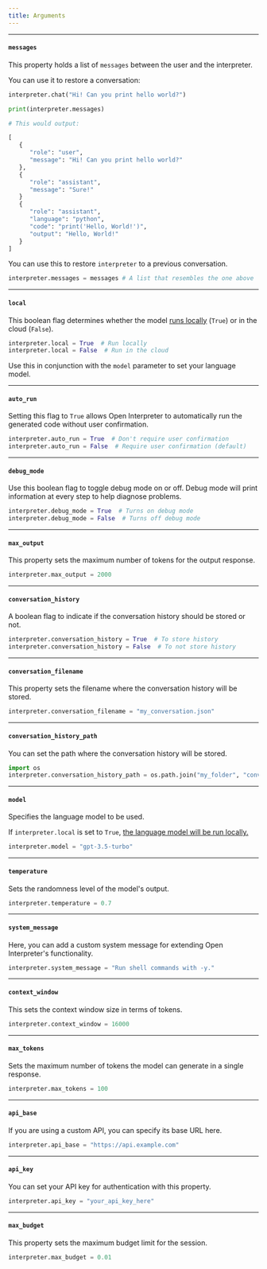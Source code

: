 ```yaml
---
title: Arguments
---
```


---

#### `messages`

This property holds a list of `messages` between the user and the interpreter. 

You can use it to restore a conversation:

```python
interpreter.chat("Hi! Can you print hello world?")

print(interpreter.messages)

# This would output:

[
   {
      "role": "user",
      "message": "Hi! Can you print hello world?"
   },
   {
      "role": "assistant",
      "message": "Sure!"
   }
   {
      "role": "assistant",
      "language": "python",
      "code": "print('Hello, World!')",
      "output": "Hello, World!"
   }
]
```

You can use this to restore `interpreter` to a previous conversation.

```python
interpreter.messages = messages # A list that resembles the one above
```

---

#### `local`

This boolean flag determines whether the model [runs locally](/language-model-setup/local-models/overview) (`True`) or in the cloud (`False`). 

```python
interpreter.local = True  # Run locally
interpreter.local = False  # Run in the cloud
```

Use this in conjunction with the `model` parameter to set your language model.

---

#### `auto_run`

Setting this flag to `True` allows Open Interpreter to automatically run the generated code without user confirmation.

```python
interpreter.auto_run = True  # Don't require user confirmation
interpreter.auto_run = False  # Require user confirmation (default)
```

---

#### `debug_mode`

Use this boolean flag to toggle debug mode on or off. Debug mode will print information at every step to help diagnose problems.

```python
interpreter.debug_mode = True  # Turns on debug mode
interpreter.debug_mode = False  # Turns off debug mode
```

---

#### `max_output`

This property sets the maximum number of tokens for the output response.

```python
interpreter.max_output = 2000
```

---

#### `conversation_history`

A boolean flag to indicate if the conversation history should be stored or not.

```python
interpreter.conversation_history = True  # To store history
interpreter.conversation_history = False  # To not store history
```

---

#### `conversation_filename`

This property sets the filename where the conversation history will be stored.

```python
interpreter.conversation_filename = "my_conversation.json"
```

---

#### `conversation_history_path`

You can set the path where the conversation history will be stored.

```python
import os
interpreter.conversation_history_path = os.path.join("my_folder", "conversations")
```

---

#### `model`

Specifies the language model to be used.

If `interpreter.local` is set to `True`, [the language model will be run locally.](/language-model-setup/local-models/overview)

```python
interpreter.model = "gpt-3.5-turbo"
```

---

#### `temperature`

Sets the randomness level of the model's output.

```python
interpreter.temperature = 0.7
```

---

#### `system_message`

Here, you can add a custom system message for extending Open Interpreter's functionality.

```python
interpreter.system_message = "Run shell commands with -y."
```

---

#### `context_window`

This sets the context window size in terms of tokens.

```python
interpreter.context_window = 16000
```

---

#### `max_tokens`

Sets the maximum number of tokens the model can generate in a single response.

```python
interpreter.max_tokens = 100
```

---

#### `api_base`

If you are using a custom API, you can specify its base URL here.

```python
interpreter.api_base = "https://api.example.com"
```

---

#### `api_key`

You can set your API key for authentication with this property.

```python
interpreter.api_key = "your_api_key_here"
```

---

#### `max_budget`

This property sets the maximum budget limit for the session.

```python
interpreter.max_budget = 0.01
```